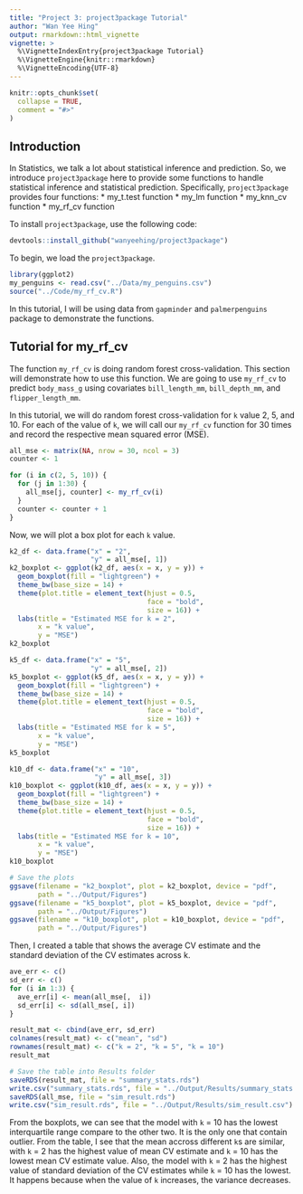 ```yaml
---
title: "Project 3: project3package Tutorial"
author: "Wan Yee Hing"
output: rmarkdown::html_vignette
vignette: >
  %\VignetteIndexEntry{project3package Tutorial}
  %\VignetteEngine{knitr::rmarkdown}
  %\VignetteEncoding{UTF-8}
---
```


```r
knitr::opts_chunk$set(
  collapse = TRUE,
  comment = "#>"
)
```

## Introduction

In Statistics, we talk a lot about statistical inference and prediction. So, we
introduce `project3package` here to provide some functions to handle
statistical inference and statistical prediction. Specifically,
`project3package` provides four functions:
* my_t.test function
* my_lm function
* my_knn_cv function
* my_rf_cv function

To install `project3package`, use the following code:
```r
devtools::install_github("wanyeehing/project3package")
```

To begin, we load the `project3package`.
```r
library(ggplot2)
my_penguins <- read.csv("../Data/my_penguins.csv")
source("../Code/my_rf_cv.R")
```

In this tutorial, I will be using data from `gapminder` and `palmerpenguins`
package to demonstrate the functions.

## Tutorial for my_rf_cv

The function `my_rf_cv` is doing random forest cross-validation. This section
will demonstrate how to use this function. We are going to use `my_rf_cv`
to predict `body_mass_g` using covariates `bill_length_mm`, `bill_depth_mm`,
and `flipper_length_mm`.

In this tutorial, we will do random forest cross-validation for `k` value
2, 5, and 10. For each of the value of `k`, we will call our `my_rf_cv`
function for 30 times and record the respective mean squared error (MSE).
```r
all_mse <- matrix(NA, nrow = 30, ncol = 3)
counter <- 1

for (i in c(2, 5, 10)) {
  for (j in 1:30) {
    all_mse[j, counter] <- my_rf_cv(i)
  }
  counter <- counter + 1
}
```

Now, we will plot a box plot for each `k` value.
```r
k2_df <- data.frame("x" = "2",
                    "y" = all_mse[, 1])
k2_boxplot <- ggplot(k2_df, aes(x = x, y = y)) +
  geom_boxplot(fill = "lightgreen") +
  theme_bw(base_size = 14) +
  theme(plot.title = element_text(hjust = 0.5,
                                  face = "bold",
                                  size = 16)) +
  labs(title = "Estimated MSE for k = 2",
       x = "k value",
       y = "MSE")
k2_boxplot

k5_df <- data.frame("x" = "5",
                    "y" = all_mse[, 2])
k5_boxplot <- ggplot(k5_df, aes(x = x, y = y)) +
  geom_boxplot(fill = "lightgreen") +
  theme_bw(base_size = 14) +
  theme(plot.title = element_text(hjust = 0.5,
                                  face = "bold",
                                  size = 16)) +
  labs(title = "Estimated MSE for k = 5",
       x = "k value",
       y = "MSE")
k5_boxplot

k10_df <- data.frame("x" = "10",
                     "y" = all_mse[, 3])
k10_boxplot <- ggplot(k10_df, aes(x = x, y = y)) +
  geom_boxplot(fill = "lightgreen") +
  theme_bw(base_size = 14) +
  theme(plot.title = element_text(hjust = 0.5,
                                  face = "bold",
                                  size = 16)) +
  labs(title = "Estimated MSE for k = 10",
       x = "k value",
       y = "MSE")
k10_boxplot
```

```r
# Save the plots
ggsave(filename = "k2_boxplot", plot = k2_boxplot, device = "pdf",
       path = "../Output/Figures")
ggsave(filename = "k5_boxplot", plot = k5_boxplot, device = "pdf",
       path = "../Output/Figures")
ggsave(filename = "k10_boxplot", plot = k10_boxplot, device = "pdf",
       path = "../Output/Figures")
```

Then, I created a table that shows the average CV estimate and the standard
deviation of the CV estimates across k.
```r
ave_err <- c()
sd_err <- c()
for (i in 1:3) {
  ave_err[i] <- mean(all_mse[,  i])
  sd_err[i] <- sd(all_mse[, i])
}

result_mat <- cbind(ave_err, sd_err)
colnames(result_mat) <- c("mean", "sd")
rownames(result_mat) <- c("k = 2", "k = 5", "k = 10")
result_mat
```

```r
# Save the table into Results folder
saveRDS(result_mat, file = "summary_stats.rds")
write.csv("summary_stats.rds", file = "../Output/Results/summary_stats.csv")
saveRDS(all_mse, file = "sim_result.rds")
write.csv("sim_result.rds", file = "../Output/Results/sim_result.csv")
```

From the boxplots, we can see that the model with `k` = 10 has the lowest
interquartile range compare to the other two. It is the only one that contain
outlier. From the table, I see that the mean accross different `k`s are
similar, with `k` = 2 has the highest value of mean CV estimate and `k` = 10
has the lowest mean CV estimate value. Also, the model with `k` = 2 has the
highest value of standard deviation of the CV estimates while `k` = 10 has
the lowest. It happens because when the value of `k` increases, the variance
decreases.
